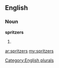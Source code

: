 ==English==

===Noun===
'''spritzers'''

# {{plural of|[[spritzer]]}}

[[Category:English plurals]]

[[ar:spritzers]]
[[my:spritzers]]